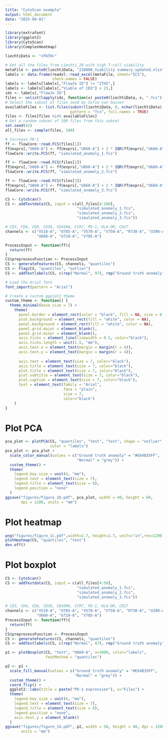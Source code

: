 ```yaml
---
title: "CytoScan example"
output: html_document
date: "2025-09-01"
---
```


```r
library(extrafont)
library(ggplot2)
library(CytoScan)
library(ComplexHeatmap)
```

```r
liechtiData <- "<PATH>"
```

```r
# Get all the files from Liechti_28 with high T-cell viability
metaFile <- paste0(liechtiData, "210808_Viability summary_updated.xlsx")
labels <- data.frame(readxl::read_excel(metaFile, sheet="ICS"), 
                     check.names = FALSE)
labels <- labels[labels[,"FlowJo ID"] != "2745",]
labels <- labels[labels[,"Viable of CD3"] > 25,]
ids <- labels[,"FlowJo ID"]
files <- unlist(lapply(ids, function(x) paste0(liechtiData, x, ".fcs")))
# Select the subset of files send by Sofie van Gassen
availableFiles <- list.files(substr(liechtiData, 0, nchar(liechtiData)-1), 
                             pattern = "fcs", full.names = TRUE)
files <- files[files %in% availableFiles]
# Get a random subset of 100 files from this subset
set.seed(42)
all_files <- sample(files, 100)
```

```r
# Increase PD-1
ff <- flowCore::read.FCS(files[1])
ff@exprs[,"U660-A"] <- ff@exprs[,"U660-A"] + 2 * IQR(ff@exprs[,"U660-A"])
flowCore::write.FCS(ff, "simulated_anomaly_1.fcs")

ff <- flowCore::read.FCS(files[2])
ff@exprs[,"U660-A"] <- ff@exprs[,"U660-A"] + 2 * IQR(ff@exprs[,"U660-A"])
flowCore::write.FCS(ff, "simulated_anomaly_2.fcs")

ff <- flowCore::read.FCS(files[3])
ff@exprs[,"U660-A"] <- ff@exprs[,"U660-A"] + 2 * IQR(ff@exprs[,"U660-A"])
flowCore::write.FCS(ff, "simulated_anomaly_3.fcs")
```

```r
CS <- CytoScan()
CS <- addTestdata(CS, input = c(all_files[4:100], 
                                "simulated_anomaly_1.fcs",
                                "simulated_anomaly_2.fcs",
                                "simulated_anomaly_3.fcs"))

# CD3, CD4, CD8, CD38, CD45RA, CCR7, PD-1, HLA-DR, CD27
channels <- c("V510-A", "U785-A", "V570-A", "V750-A", "R730-A", "U390-A", 
              "U660-A", "G710-A", "V785-A")

ProcessInput <- function(ff){
  return(ff)
}
CS$preprocessFunction <- ProcessInput
CS <- generateFeatures(CS, channels, "quantiles")
CS <- Flag(CS, "quantiles", "outlier")
CS <- addTestlabels(CS, c(rep("Normal", 97), rep("Ground truth anomaly", 3)))
```

```r
# Load the Arial font
font_import(pattern = "Arial") 

# Create a custom ggplot2 theme 
custom_theme <- function() {
  theme_minimal(base_size = 7) + 
    theme(
      panel.border = element_rect(color = "black", fill = NA, size = 0.75),
      plot.background = element_rect(fill = "white", color = NA), 
      panel.background = element_rect(fill = "white", color = NA),
      panel.grid.major = element_blank(),   
      panel.grid.minor = element_blank(),   
      axis.ticks = element_line(linewidth = 0.5, color="black"), 
      axis.ticks.length = unit(1.5, "mm"),
      axis.text.x = element_text(margin = margin(t = 4)),
      axis.text.y = element_text(margin = margin(r = 4)),
      
      axis.text = element_text(size = 7, color="black"),    
      axis.title = element_text(size = 7, color="black"),   
      plot.title = element_text(size = 7, color="black"),    
      plot.subtitle = element_text(size = 7, color="black"),  
      plot.caption = element_text(size = 7, color="black"),   
      text = element_text(family = "Arial",
                          face = "plain",
                          size = 7,
                          color="black")
    )
}
```

# Plot PCA

```r
pca_plot <- plotPCA(CS, "quantiles", "test", "test", shape = "outlier", 
                    color = "labels")
pca_plot <- pca_plot + 
  scale_color_manual(values = c("Ground truth anomaly" = "#E64B35FF", 
                                "Normal" = "grey")) +
  custom_theme() +
  theme(
    legend.key.size = unit(4, "mm"),
    legend.text = element_text(size = 7),
    legend.title = element_text(size = 8),
    legend.position = "none"
  )
ggsave("figures/figure_1b.pdf", pca_plot, width = 40, height = 60, 
       dpi = 1200, units = "mm")
```

# Plot heatmap

```r
png("figures/figure_1c.pdf",width=2.7, height=2.7, units="in",res=1200)
plotHeatmap(CS, "quantiles", "test")
dev.off()
```

# Plot boxplot

```r
CS <- CytoScan()
CS <- addTestdata(CS, input = c(all_files[4:50], 
                                "simulated_anomaly_1.fcs",
                                "simulated_anomaly_2.fcs",
                                "simulated_anomaly_3.fcs"))

# CD3, CD4, CD8, CD38, CD45RA, CCR7, PD-1, HLA-DR, CD27
channels <- c("V510-A", "U785-A", "V570-A", "V750-A", "R730-A", "U390-A", 
              "U660-A", "G710-A", "V785-A")
ProcessInput <- function(ff){
  return(ff)
}
CS$preprocessFunction <- ProcessInput
CS <- generateFeatures(CS, channels, "quantiles")
CS <- addTestlabels(CS, c(rep("Normal", 47), rep("Ground truth anomaly", 3)))

p1 <- plotBoxplot(CS, "test", "U660-A", n=1000, color="labels", 
                  featMethod = "quantiles")

p2 <- p1 + 
  scale_fill_manual(values = c("Ground truth anomaly" = "#E64B35FF", 
                               "Normal" = "grey")) +
  custom_theme() +
  coord_flip() +
  ggplot2::labs(title = paste("PD-1 expression"), x="Files") +
  theme(
    legend.key.size = unit(4, "mm"),
    legend.text = element_text(size = 7),
    legend.title = element_text(size = 8),
    legend.position = "none",
    axis.text.y = element_blank()
  )
ggsave("figures/figure_1d.pdf", p2, width = 50, height = 80, dpi = 1200, 
       units = "mm")
```